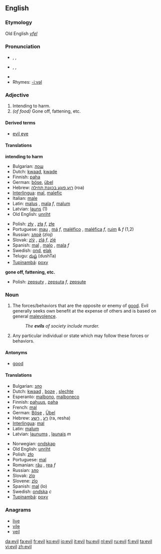 ==English==

{{rank|agreement|ship|third|692|evil|outside|beside|worth}}

===Etymology===
Old English ''[[yfel]]''

===Pronunciation===
* {{AHD|ē-vəl}}, {{IPA|/ˈiːvəl/}}, {{SAMPA|/"i:v@l/}}
* {{AHD|ē-vĭl}}, {{IPA|/ˈiːvɪl/}}, {{SAMPA|/"i:vIl/}}
* {{audio|en-us-evil.ogg|Audio (US)}}
* Rhymes: [[Rhymes:English:-iːvəl|-iːvəl]]

===Adjective===
{{en-adj-more}}

# Intending to harm.
# ''(of food)'' Gone off, fattening, etc.

====Derived terms====
*[[evil eye]]

====Translations====
'''intending to harm'''
{{top}}
*Bulgarian: [[лош]] {{m}}
*Dutch: [[kwaad]], [[kwade]]
*Finnish: [[paha]]
*German: [[böse]], [[übel]]
*Hebrew: [[רוע]],[[פוגע בכוונת תחילה]] (roa)
*[[Interlingua]]: [[mal]], [[malefic]]
*Italian: [[male]] {{m}}
*Latin: [[malus]] {{m}}, [[mala]] ''f'', [[malum]] {{n}}
*Latvian: [[ļauns]] (1)
*Old English: [[unriht]]
{{mid}}
*Polish: [[zły]] {{m}}, [[zła]] ''f'', [[złe]] {{n}}
*Portuguese: [[mau]] {{m}}, [[má]] ''f'', [[maléfico]] {{m}}, [[maléfica]] ''f'', [[ruim]] {{m}} & ''f'' (1,2)
*Russian: [[злой]] (zloj) {{m}}
*Slovak: [[zlý]] {{m}}, [[zlý|zlá]] ''f'', [[zlý|zlé]] {{n}}
*Spanish: [[mal]] {{m}}, [[malo]] {{m}}, [[mala]] ''f''
*Swedish: [[ond]], [[elak]]
*Telugu: [[దుష్ట]] (dushTa)
*[[Tupinambá]]: [[poxy]]
{{bottom}}

'''gone off, fattening, etc.'''
{{top}}
{{mid}}
*Polish: [[zepsuty]] {{m}}, [[zepsuta]] ''f'', [[zepsute]] {{n}}
{{bottom}}

===Noun===
{{en-noun}} {{uncountable}}

# The forces/behaviors that are the opposite or enemy of [[good]].  Evil generally seeks own benefit at the expense of others and is based on general [[malevolence]].
#:''The '''evils''' of society include murder.''
# Any particular individual or state which may follow these forces or behaviors.

====Antonyms====
*[[good]]

====Translations====
{{rfc-trans}}
{{top}}
*Bulgarian: [[зло]] {{n}}
*Dutch: [[kwaad]] {{n}}, [[boze]] {{n}}, [[slechte]] {{n}}
*Esperanto: [[malbono]], [[malboneco]]
*Finnish: [[pahuus]], [[paha]]
*French: [[mal]] {{m}}
*German: [[Böse]] {{n}}, [[Übel]] {{n}}
*Hebrew: [[רע]] , [[רשע]] (ra, resha)
*[[Interlingua]]: [[mal]]
*Latin: [[malum]] {{n}}
*Latvian: [[ļaunums]] {{m}}, [[ļaunais]] ''m''
{{mid}}
*Norwegian: [[ondskap]] {{m}}
*Old English: [[unriht]]
*Polish: [[zło]] {{n}}
*Portuguese: [[mal]] {{m}}
*Romanian: [[rău]] {{m}}, [[rea]] ''f''
*Russian: [[зло]] {{n}}
*Slovak: [[zlo]] {{m}}
*Slovene: [[zlo]] {{n}}
*Spanish: [[mal]] {{m}} (lo)
*Swedish: [[ondska]] ''c''
*[[Tupinambá]]: [[poxy]]
{{bottom}}

===Anagrams===
*[[live]]
*[[vile]]
*[[veil]]

[[da:evil]]
[[fa:evil]]
[[fr:evil]]
[[ko:evil]]
[[io:evil]]
[[it:evil]]
[[hu:evil]]
[[nl:evil]]
[[ru:evil]]
[[fi:evil]]
[[ta:evil]]
[[vi:evil]]
[[zh:evil]]